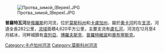 [[Image:Протва_зимой_(Верея).JPG|thumb]]

'''普羅特瓦河'''是[[俄羅斯|俄羅斯]]的河流，位於[[莫斯科州|莫斯科州]]和[[卡盧加州|卡盧加州]]，屬於[[奧卡河|奧卡河]]的左[[支流|支流]]，河道全長282公里，[[流域|流域]]面積4,620平方公里，主要支流有[[盧扎河|盧扎河]]，河流在12月至4月結冰，河畔城鎮有[[韋列亞|韋列亞]]、[[博羅夫斯克|博羅夫斯克]]、[[普羅特維諾|普羅特維諾]]和[[奧布寧斯克|奧布寧斯克]]。

{{Coord|54|51|36|N|37|09|45|E|display=title}}

[[Category:卡卢加州河流|Category:卡卢加州河流]]
[[Category:莫斯科州河流|Category:莫斯科州河流]]

{{俄羅斯地理小作品}}